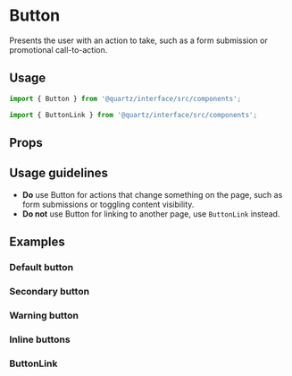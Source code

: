 
# Button

Presents the user with an action to take, such as a form submission or promotional call-to-action.

## Usage

```js
import { Button } from '@quartz/interface/src/components';
```

```js
import { ButtonLink } from '@quartz/interface/src/components';
```

## Props

<Props of={Button} />

## Usage guidelines

- **Do** use Button for actions that change something on the page, such as form submissions or toggling content visibility.
- **Do not** use Button for linking to another page, use `ButtonLink` instead.

## Examples

### Default button

<Preview>
  <Story id="button--primary" />
</Preview>

### Secondary button


<Preview>
  <Story id="button--secondary" />
</Preview>

### Warning button

<Preview>
  <Story id="button--warning" />
</Preview>

### Inline buttons

<Preview>
  <Story id="button--inline" />
</Preview>

<Preview>
  <Story id="button--inline-warning" />
</Preview>

### ButtonLink

<Preview>
  <Story id="button--link" />
</Preview>

